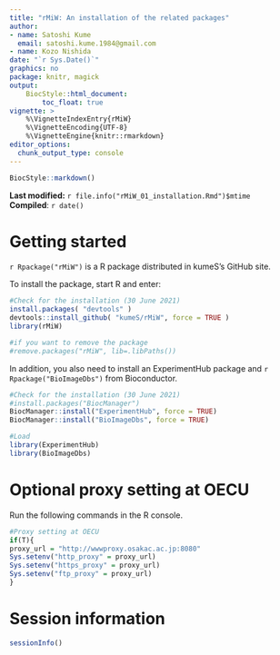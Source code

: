 ```yaml
---
title: "rMiW: An installation of the related packages"
author: 
- name: Satoshi Kume
  email: satoshi.kume.1984@gmail.com
- name: Kozo Nishida
date: "`r Sys.Date()`"
graphics: no
package: knitr, magick
output:
    BiocStyle::html_document:
        toc_float: true
vignette: >
    %\VignetteIndexEntry{rMiW}
    %\VignetteEncoding{UTF-8}
    %\VignetteEngine{knitr::rmarkdown}
editor_options: 
  chunk_output_type: console
---
```


```r
BiocStyle::markdown()
```

**Last modified:** `r file.info("rMiW_01_installation.Rmd")$mtime`<br />
**Compiled**: `r date()`

# Getting started

`r Rpackage("rMiW")` is a R package distributed in kumeS's GitHub site.

To install the package, start R and enter:

```r
#Check for the installation (30 June 2021)
install.packages( "devtools" )
devtools::install_github( "kumeS/rMiW", force = TRUE )
library(rMiW)

#if you want to remove the package
#remove.packages("rMiW", lib=.libPaths())

```

In addition, you also need to install an ExperimentHub package and 
`r Rpackage("BioImageDbs")` from Bioconductor.

```r
#Check for the installation (30 June 2021)
#install.packages("BiocManager")
BiocManager::install("ExperimentHub", force = TRUE)
BiocManager::install("BioImageDbs", force = TRUE)

#Load
library(ExperimentHub)
library(BioImageDbs)

```

# Optional proxy setting at OECU

Run the following commands in the R console.

```r
#Proxy setting at OECU
if(T){
proxy_url = "http://wwwproxy.osakac.ac.jp:8080"
Sys.setenv("http_proxy" = proxy_url)
Sys.setenv("https_proxy" = proxy_url)
Sys.setenv("ftp_proxy" = proxy_url)
}

```

# Session information {.unnumbered}
```r
sessionInfo()
```

